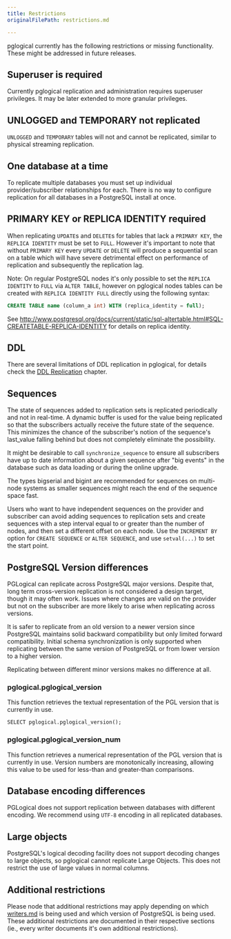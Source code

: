 ```yaml
---
title: Restrictions
originalFilePath: restrictions.md

---
```


pglogical currently has the following restrictions or missing functionality.
These might be addressed in future releases.

## Superuser is required

Currently pglogical replication and administration requires superuser
privileges. It may be later extended to more granular privileges.

## UNLOGGED and TEMPORARY not replicated

`UNLOGGED` and `TEMPORARY` tables will not and cannot be replicated, similar to
physical streaming replication.

## One database at a time

To replicate multiple databases you must set up individual provider/subscriber
relationships for each. There is no way to configure replication for all databases
in a PostgreSQL install at once.

## PRIMARY KEY or REPLICA IDENTITY required

When replicating `UPDATE`s and `DELETE`s for tables that lack a `PRIMARY
KEY`, the `REPLICA IDENTITY` must be set to `FULL`.  However it's important
to note that without `PRIMARY KEY` every `UPDATE` or `DELETE` will produce a
sequential scan on a table which will have severe detrimental effect on
performance of replication and subsequently the replication lag.

Note: On regular PostgreSQL nodes it's only possible to set the
`REPLICA IDENTITY` to `FULL` via `ALTER TABLE`, however on pglogical nodes
tables can be created with `REPLICA IDENTITY FULL` directly using the following
syntax:

```sqlpostgresql
CREATE TABLE name (column_a int) WITH (replica_identity = full);
```

See <http://www.postgresql.org/docs/current/static/sql-altertable.html#SQL-CREATETABLE-REPLICA-IDENTITY> for details on replica identity.

## DDL

There are several limitations of DDL replication in pglogical, for details
check the [DDL Replication](ddl) chapter.

## Sequences

The state of sequences added to replication sets is replicated periodically
and not in real-time. A dynamic buffer is used for the value being replicated so
that the subscribers actually receive the future state of the sequence. This
minimizes the chance of the subscriber's notion of the sequence's last_value
falling behind but does not completely eliminate the possibility.

It might be desirable to call `synchronize_sequence` to ensure all subscribers
have up to date information about a given sequence after "big events" in the
database such as data loading or during the online upgrade.

The types bigserial and bigint are recommended for sequences on multi-node
systems as smaller sequences might reach the end of the sequence space fast.

Users who want to have independent sequences on the provider and subscriber can
avoid adding sequences to replication sets and create sequences with a step
interval equal to or greater than the number of nodes, and then set a different
offset on each node. Use the `INCREMENT BY` option for `CREATE SEQUENCE` or
`ALTER SEQUENCE`, and use `setval(...)` to set the start point.

## PostgreSQL Version differences

PGLogical can replicate across PostgreSQL major versions. Despite that, long
term cross-version replication is not considered a design target, though it may
often work. Issues where changes are valid on the provider but not on the
subscriber are more likely to arise when replicating across versions.

It is safer to replicate from an old version to a newer version since PostgreSQL
maintains solid backward compatibility but only limited forward compatibility.
Initial schema synchronization is only supported when replicating between the
same version of PostgreSQL or from lower version to a higher version.

Replicating between different minor versions makes no difference at all.

### pglogical.pglogical_version

This function retrieves the textual representation of the PGL version that is currently in use.

```
SELECT pglogical.pglogical_version();
```

### pglogical.pglogical_version_num

This function retrieves a numerical representation of the PGL version that is currently in use.
Version numbers are monotonically increasing, allowing this value to be used for less-than and greater-than comparisons.

## Database encoding differences

PGLogical does not support replication between databases with different
encoding. We recommend using `UTF-8` encoding in all replicated databases.

## Large objects

PostgreSQL's logical decoding facility does not support decoding changes
to large objects, so pglogical cannot replicate Large Objects. This does
not restrict the use of large values in normal columns.

## Additional restrictions

Please node that additional restrictions may apply depending on which
[writers.md](writer) is being used and which version of PostgreSQL is being
used. These additional restrictions are documented in their respective
sections (ie., every writer documents it's own additional restrictions).
